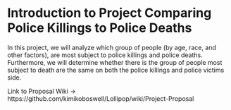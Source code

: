 # Introduction to Project Comparing Police Killings to Police Deaths

In this project, we will analyze which group of people (by age, race, and other factors), are most subject to police killings and police deaths. Furthermore, we will determine whether there is the group of people most subject to death are the same on both the police killings and police victims side.

Link to Proposal Wiki -> https://github.com/kimikoboswell/Lollipop/wiki/Project-Proposal